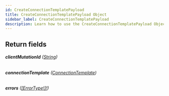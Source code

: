 ```yaml
---
id: CreateConnectionTemplatePayload
title: CreateConnectionTemplatePayload Object
sidebar_label: CreateConnectionTemplatePayload
description: Learn how to use the CreateConnectionTemplatePayload Object for Builder's API.
---
```


## Return fields

###### <b>clientMutationId</b> ([String](/self-managed/composer/builder/api/schema/scalar/String.mdx))

###### <b>connectionTemplate</b> ([ConnectionTemplate](/self-managed/composer/builder/api/schema/object/ConnectionTemplate.mdx))

###### <b>errors</b> ([[ErrorType!]!](/self-managed/composer/builder/api/schema/object/ErrorType.mdx))
